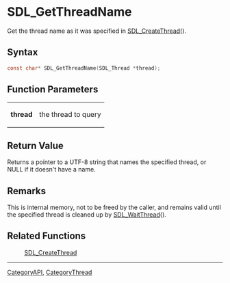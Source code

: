 = SDL_GetThreadName =

Get the thread name as it was specified in [[SDL_CreateThread]]().

== Syntax ==

<syntaxhighlight lang='c'>
const char* SDL_GetThreadName(SDL_Thread *thread);
</syntaxhighlight>

== Function Parameters ==

{|
|'''thread'''
|the thread to query
|}

== Return Value ==

Returns a pointer to a UTF-8 string that names the specified thread, or
NULL if it doesn't have a name.



== Remarks ==

This is internal memory, not to be freed by the caller, and remains valid
until the specified thread is cleaned up by [[SDL_WaitThread]]().

== Related Functions ==

:[[SDL_CreateThread]]

----
[[CategoryAPI]], [[CategoryThread]]


